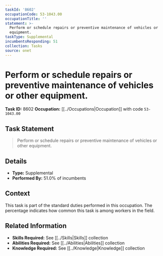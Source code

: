 ```yaml
---
taskId: '8602'
occupationCode: 53-1043.00
occupationTitle: ''
statement: >-
  Perform or schedule repairs or preventive maintenance of vehicles or other
  equipment.
taskType: Supplemental
incumbentsResponding: 51
collection: Tasks
source: onet
---
```

# Perform or schedule repairs or preventive maintenance of vehicles or other equipment.

**Task ID:** 8602
**Occupation:** [[../Occupations|Occupation]] with code `53-1043.00`

## Task Statement

> Perform or schedule repairs or preventive maintenance of vehicles or other equipment.

## Details

- **Type:** Supplemental
- **Performed By:** 51.0% of incumbents

## Context

This task is part of the standard duties performed in this occupation. The percentage indicates how common this task is among workers in the field.

## Related Information

- **Skills Required:** See [[../Skills|Skills]] collection
- **Abilities Required:** See [[../Abilities|Abilities]] collection
- **Knowledge Required:** See [[../Knowledge|Knowledge]] collection

